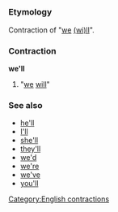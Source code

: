 =={{en}}==
[[Category:English contractions]]
===Etymology===
Contraction of "[[we]] [[will|(wi)ll]]".
===Contraction===
'''we'll'''

#"[[we]] [[will]]"

===See also===
*[[he'll]]
*[[I'll]]
*[[she'll]]
*[[they'll]]
*[[we'd]]
*[[we're]]
*[[we've]]
*[[you'll]]